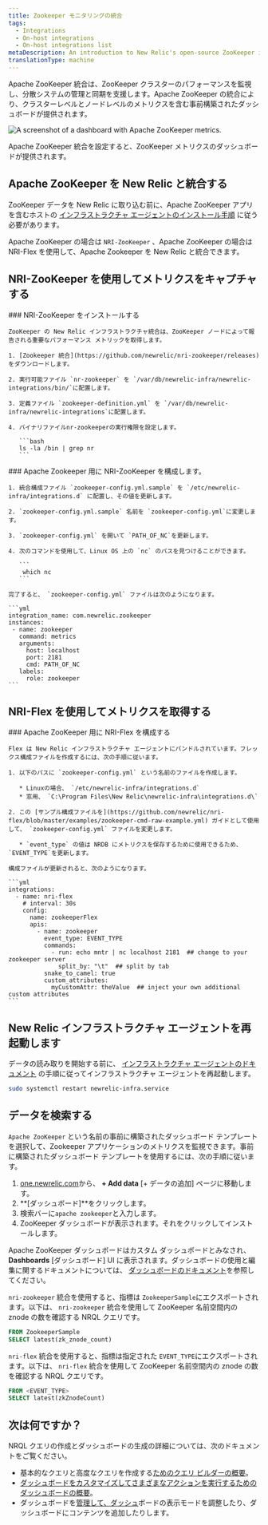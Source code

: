 ```yaml
---
title: Zookeeper モニタリングの統合
tags:
  - Integrations
  - On-host integrations
  - On-host integrations list
metaDescription: An introduction to New Relic's open-source ZooKeeper integration.
translationType: machine
---
```



Apache ZooKeeper 統合は、ZooKeeper クラスターのパフォーマンスを監視し、分散システムの管理と同期を支援します。Apache ZooKeeper の統合により、クラスターレベルとノードレベルのメトリクスを含む事前構築されたダッシュボードが提供されます。

<img
  src={infrastructureApacheZooKeeperDashboard}
  title="Apache ZooKeeper dashboard landing page"
  alt="A screenshot of a dashboard with Apache ZooKeeper metrics."
/>

<figcaption>
  Apache ZooKeeper 統合を設定すると、ZooKeeper メトリクスのダッシュボードが提供されます。
</figcaption>

## Apache ZooKeeper を New Relic と統合する

ZooKeeper データを New Relic に取り込む前に、Apache ZooKeeper アプリを含むホストの [インフラストラクチャ エージェントのインストール手順](/docs/infrastructure/install-infrastructure-agent/get-started/install-infrastructure-agent) に従う必要があります。

Apache ZooKeeper の場合は `NRI-ZooKeeper` 、Apache ZooKeeper の場合は NRI-Flex を使用して、Apache Zookeeper を New Relic と統合できます。

## NRI-ZooKeeper を使用してメトリクスをキャプチャする

<Steps>
  <Step>
    ### NRI-ZooKeeper をインストールする

    ZooKeeper の New Relic インフラストラクチャ統合は、ZooKeeper ノードによって報告される重要なパフォーマンス メトリックを取得します。

    1. [Zookeeper 統合](https://github.com/newrelic/nri-zookeeper/releases)をダウンロードします。

    2. 実行可能ファイル `nr-zookeeper` を `/var/db/newrelic-infra/newrelic-integrations/bin/`に配置します。

    3. 定義ファイル `zookeeper-definition.yml` を `/var/db/newrelic-infra/newrelic-integrations`に配置します。

    4. バイナリファイルnr-zookeeperの実行権限を設定します。

       ```bash
       ls -la /bin | grep nr
       ```
  </Step>

  <Step>
    ### Apache Zookeeper 用に NRI-ZooKeeper を構成します。

    1. 統合構成ファイル `zookeeper-config.yml.sample` を `/etc/newrelic-infra/integrations.d` に配置し、その値を更新します。

    2. `zookeeper-config.yml.sample` 名前を `zookeeper-config.yml`に変更します。

    3. `zookeeper-config.yml` を開いて `PATH_OF_NC`を更新します。

    4. 次のコマンドを使用して、Linux OS 上の `nc` のパスを見つけることができます。

       ```
        which nc
       ```

    完了すると、 `zookeeper-config.yml` ファイルは次のようになります。

    ```yml
    integration_name: com.newrelic.zookeeper
    instances:
     - name: zookeeper
       command: metrics
       arguments:
         host: localhost
         port: 2181
         cmd: PATH_OF_NC
       labels:
         role: zookeeper
    ```
  </Step>
</Steps>

## NRI-Flex を使用してメトリクスを取得する

<Steps>
  <Step>
    ### Apache ZooKeeper 用に NRI-Flex を構成する

    Flex は New Relic インフラストラクチャ エージェントにバンドルされています。フレックス構成ファイルを作成するには、次の手順に従います。

    1. 以下のパスに `zookeeper-config.yml` という名前のファイルを作成します。

       * Linuxの場合、 `/etc/newrelic-infra/integrations.d`
       * 窓用、 `C:\Program Files\New Relic\newrelic-infra\integrations.d\`

    2. この [サンプル構成ファイルを](https://github.com/newrelic/nri-flex/blob/master/examples/zookeeper-cmd-raw-example.yml) ガイドとして使用して、 `zookeeper-config.yml` ファイルを変更します。

       * `event_type` の値は NRDB にメトリクスを保存するために使用できるため、 `EVENT_TYPE`を更新します。

    構成ファイルが更新されると、次のようになります。

    ```yml
    integrations:
      - name: nri-flex
        # interval: 30s
        config:
          name: zookeeperFlex
          apis:
            - name: zookeeper
              event_type: EVENT_TYPE
              commands:
                - run: echo mntr | nc localhost 2181  ## change to your zookeeper server
                  split_by: "\t"  ## split by tab
              snake_to_camel: true
              custom_attributes:
                myCustomAttr: theValue  ## inject your own additional custom attributes
    ```
  </Step>
</Steps>

## New Relic インフラストラクチャ エージェントを再起動します

データの読み取りを開始する前に、 [インフラストラクチャ エージェントのドキュメント](/docs/infrastructure/install-infrastructure-agent/manage-your-agent/start-stop-restart-infrastructure-agent/) の手順に従ってインフラストラクチャ エージェントを再起動します。

```bash
sudo systemctl restart newrelic-infra.service
```

## データを検索する

`Apache ZooKeeper` という名前の事前に構築されたダッシュボード テンプレートを選択して、Zookeeper アプリケーションのメトリクスを監視できます。事前に構築されたダッシュボード テンプレートを使用するには、次の手順に従います。

1. [one.newrelic.com](https://one.newrelic.com)から、 **+ Add data** \[+ データの追加] ページに移動します。
2. **\[ダッシュボード]**をクリックします。
3. 検索バーに`apache zookeeper`と入力します。
4. ZooKeeper ダッシュボードが表示されます。それをクリックしてインストールします。

Apache ZooKeeper ダッシュボードはカスタム ダッシュボードとみなされ、 **Dashboards** \[ダッシュボード] UI に表示されます。ダッシュボードの使用と編集に関するドキュメントについては、 [ダッシュボードのドキュメント](/docs/query-your-data/explore-query-data/dashboards/introduction-dashboards)を参照してください。

`nri-zookeeper` 統合を使用すると、指標は `ZookeeperSample`にエクスポートされます。以下は、 `nri-zookeeper` 統合を使用して ZooKeeper 名前空間内の znode の数を確認する NRQL クエリです。

```sql
FROM ZookeeperSample 
SELECT latest(zk_znode_count)
```

`nri-flex` 統合を使用すると、指標は指定された `EVENT_TYPE`にエクスポートされます。以下は、 `nri-flex` 統合を使用して ZooKeeper 名前空間内の znode の数を確認する NRQL クエリです。

```sql
FROM <EVENT_TYPE> 
SELECT latest(zkZnodeCount)
```

## 次は何ですか？

NRQL クエリの作成とダッシュボードの生成の詳細については、次のドキュメントをご覧ください。

* 基本的なクエリと高度なクエリを作成する[ためのクエリ ビルダーの概要](/docs/query-your-data/explore-query-data/query-builder/introduction-query-builder)。
* [ダッシュボードをカスタマイズしてさまざまなアクションを実行するためのダッシュボードの概要](/docs/query-your-data/explore-query-data/dashboards/introduction-dashboards)。
* ダッシュボードを[管理して、ダッシュ](/docs/query-your-data/explore-query-data/dashboards/manage-your-dashboard)ボードの表示モードを調整したり、ダッシュボードにコンテンツを追加したりします。